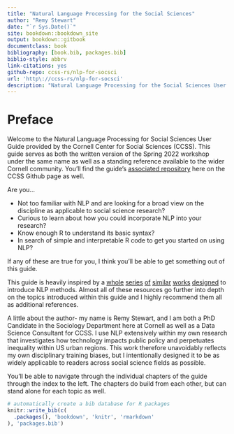```yaml
--- 
title: "Natural Language Processing for the Social Sciences"
author: "Remy Stewart"
date: "`r Sys.Date()`"
site: bookdown::bookdown_site
output: bookdown::gitbook
documentclass: book
bibliography: [book.bib, packages.bib]
biblio-style: abbrv
link-citations: yes
github-repo: ccss-rs/nlp-for-socsci
url: 'http\://ccss-rs/nlp-for-socsci'
description: "Natural Language Processing for the Social Sciences User Guide."
---
```


# Preface

Welcome to the Natural Language Processing for Social Sciences User Guide provided by the Cornell Center for Social Sciences (CCSS). This guide serves as both the written version of the Spring 2022 workshop under the same name as well as a standing reference available to the wider Cornell community. You'll find the guide's [associated repository](https://github.com/ccss-rs/nlp-for-socsci) here on the CCSS Github page as well.  

Are you… 

*	Not too familiar with NLP and are looking for a broad view on the discipline as applicable to social science research?
*	Curious to learn about how you could incorporate NLP into your research?
*	Know enough R to understand its basic syntax?
*	In search of simple and interpretable R code to get you started on using NLP?

If any of these are true for you, I think you’ll be able to get something out of this guide.

This guide is heavily inspired by a [whole](https://cfss.uchicago.edu/) [series](https://cbail.github.io/ids704/Home.html) [of](https://www.tidytextmining.com/index.html) [similar](https://slcladal.github.io/index.html) [works](https://m-clark.github.io/text-analysis-with-R/) [designed](https://melaniewalsh.github.io/Intro-Cultural-Analytics/welcome.html) to introduce NLP methods. Almost all of these resources go further into depth on the topics introduced within this guide and I highly recommend them all as additional references. 

A little about the author- my name is Remy Stewart, and I am both a PhD Candidate in the Sociology Department here at Cornell as well as a Data Science Consultant for CCSS. I use NLP extensively within my own research that investigates how technology impacts public policy and perpetuates inequality within US urban regions. This work therefore unavoidably reflects my own disciplinary training biases, but I intentionally designed it to be as widely applicable to readers across social science fields as possible. 

You’ll be able to navigate through the individual chapters of the guide through the index to the left. The chapters do build from each other, but can stand alone for each topic as well. 

```r
# automatically create a bib database for R packages
knitr::write_bib(c(
  .packages(), 'bookdown', 'knitr', 'rmarkdown'
), 'packages.bib')
```
